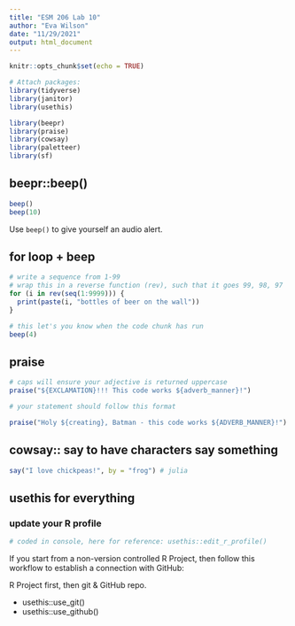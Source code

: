 ```yaml
---
title: "ESM 206 Lab 10"
author: "Eva Wilson"
date: "11/29/2021"
output: html_document
---
```


```r
knitr::opts_chunk$set(echo = TRUE)

# Attach packages:
library(tidyverse)
library(janitor)
library(usethis)

library(beepr)
library(praise)
library(cowsay)
library(paletteer)
library(sf)
```

## beepr::beep()

```r
beep()
beep(10)
```

Use `beep()` to give yourself an audio alert.

## for loop + beep 

```r
# write a sequence from 1-99
# wrap this in a reverse function (rev), such that it goes 99, 98, 97
for (i in rev(seq(1:9999))) {
  print(paste(i, "bottles of beer on the wall"))
}

# this let's you know when the code chunk has run
beep(4)
```

## praise 

```r
# caps will ensure your adjective is returned uppercase
praise("${EXCLAMATION}!!! This code works ${adverb_manner}!")

# your statement should follow this format

praise("Holy ${creating}, Batman - this code works ${ADVERB_MANNER}!")
```

## cowsay:: say to have characters say something

```r
say("I love chickpeas!", by = "frog") # julia
```

## usethis for everything 

### update your R profile 

```r
# coded in console, here for reference: usethis::edit_r_profile()
```

If you start from a non-version controlled R Project, then follow this workflow to establish a connection with GitHub:

R Project first, then git & GitHub repo. 

- usethis::use_git()
- usethis::use_github()

